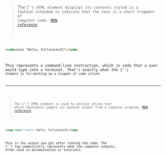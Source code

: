 > The <H>{'<code>'}</H> HTML element displays its contents styled in a fashion intended to indicate that the text is a short fragment of computer code. [MDN reference](https://developer.mozilla.org/en-US/docs/Web/HTML/Element/code)

```html
<code>echo "Hello, FullstacksJS"</code>
```

This represents a command-line instruction, which is code that a user would type into a terminal. That's exactly what the <H>{'<code>'}</H> element is for—marking up a snippet of code inline.

---

> The <H>{'<samp>'}</H> HTML element is used to enclose inline text which represents sample (or quoted) output from a computer program. [MDN reference](https://developer.mozilla.org/en-US/docs/Web/HTML/Element/samp)

```html
<samp name="result">Hello, FullstacksJS</samp>
```

This is the output you get after running the code. The <H>{'<samp>'}</H> tag semantically represents what the computer outputs, often used in documentation or tutorials.
